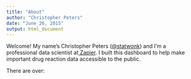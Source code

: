 ```yaml
---
title: "About"
author: "Christopher Peters"
date: "June 26, 2015"
output: html_document
---
```


Welcome! My name's Christopher Peters (<a href="https://twitter.com/statwonk">@statwonk</a>) and I'm a professional data scientist at<a href="https://zapier.com"> Zapier</a>. I built this dashboard to help make important drug reaction data accessible to the public.

There are over:
